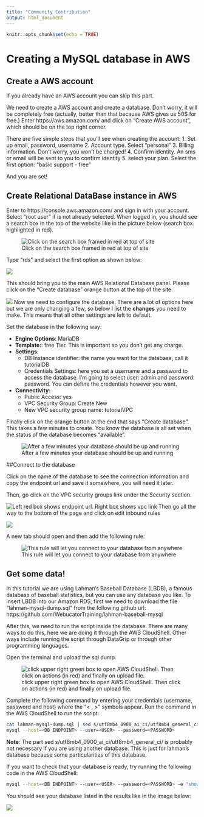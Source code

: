```yaml
---
title: "Community Contribution"
output: html_document
---
```


```r
knitr::opts_chunk$set(echo = TRUE)
```

# Creating a MySQL database in AWS
## Create a AWS account

If you already have an AWS account you can skip this part.

We need to create a AWS account and create a database. Don't worry, it will be completely free (actually, better than that because AWS gives us 50$ for free.) Enter https://aws.amazon.com/ and click on "Create AWS account", which should be on the top right corner.

There are five simple steps that you'll see when creating the account:
1. Set up email, password, username
2. Account type. Select "personal"
3. Billing information. Don't worry, you won't be charged!
4. Confirm identity. An sms or email will be sent to you to confirm identity
5. select your plan. Select the first option: "basic support - free"

And you are set!

## Create Relational DataBase instance in AWS

Enter to https://console.aws.amazon.com/ and sign in with your account. Select "root user" if is not already selected. When logged in, you should see a search box in the top of the website like in the picture below (search box highlighted in red).


![Click on the search box framed in red at top of site](images/console_main_site.png)

Type "rds" and select the first option as shown below:

![](images/rds_logo.png)

This should bring you to the main AWS Relational Database panel. Please click on the "Create database"  orange button at the top of the site.

![](images/rds_front_page.png)
Now we need to configure the database. There are a lot of options here but we are only changing a few, so below I list the **changes** you need to make. This means that all other settings are left to default.

Set the database in the following way:

* **Engine Options**: MariaDB
* **Template:**: free Tier. This is important so you don't get any charge.
* **Settings**:
  * DB Instance identifier: the name you want for the database, call it tutorialDB
  * Credentials Settings: here you set a username and a password to access the database. I'm going to select user: admin and password: password. You can define the credentials however you want.
* **Connectivity**:
  * Public Access: yes
  * VPC Security Group: Create New 
  * New VPC security group name: tutorialVPC

Finally click on the orange button at the end that says "Create database". This takes a few minutes to create. You know the database is all set when the status of the database becomes "available". 

![After a few minutes your database should be up and running](images/db_status.png)

##Connect to the database

Click on the name of the database to see the connection information and copy the endpoint url and save it somewhere, you will need it later.

Then, go click on the VPC security groups link under the Security section.

![Left red box shows endpoint url. Right box shows vpc link](images/db_data.png)
Then go all the way to the bottom of the page and click on edit inbound rules

![](images/inbound_rules.png)

A new tab should open and then add the following rule:

![This rule will let you connect to your database from anywhere](images/new_rule.png)

## Get some data!

In this tutorial we are using Lahman's Baseball Database (LBDB), a famous database of baseball statistics, but you can use any database you like. To insert LBDB into our Amazon RDS, first we need to download the file "lahman-mysql-dump.sql" from the following github url: https://github.com/WebucatorTraining/lahman-baseball-mysql

After this, we need to run the script inside the database. There are many ways to do this, here we are doing it through the AWS CloudShell. Other ways include running the script through DataGrip or through other programming languages.

Open the terminal and upload the sql dump.

![click upper right green box to open AWS CloudShell. Then click on actions (in red) and finally on upload file.](images/upload_file_terminal.png)

Complete the following command by entering your credentials (username, password and host) where the "< , >" symbols appear. Run the command in the AWS CloudShell to run the script:

```bash
cat lahman-mysql-dump.sql | sed s/utf8mb4_0900_ai_ci/utf8mb4_general_ci/ | 
mysql --host=<DB ENDPOINT> --user=<USER> --password=<PASSWORD>
```

**Note**: The part sed s/utf8mb4_0900_ai_ci/utf8mb4_general_ci/ is probably not necessary if you are using another database. This is just for lahman's database because some particularities of this database.

If you want to check that your database is ready, try running the following code in the AWS CloudShell:

```bash
mysql --host=<DB ENDPOINT> --user=<USER> --password=<PASSWORD> -e "show databases;"
```


You should see your database listed in the results like in the image below:


![](images/show_databases.png)

